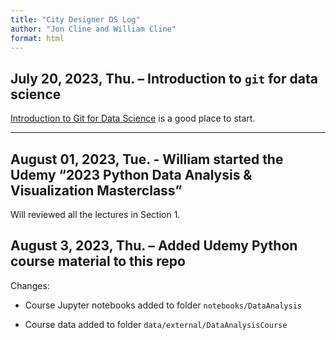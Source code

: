 ```yaml
---
title: "City Designer DS Log"
author: "Jon Cline and William Cline"
format: html
---
```


## July 20, 2023, Thu. -- Introduction to `git` for data science

[Introduction to Git for Data Science](https://www.tutorialspoint.com/introduction-to-git-for-data-science) is a good place to start.

------------------------------------------------------------------------

## August 01, 2023, Tue. - William started the Udemy "2023 Python Data Analysis & Visualization Masterclass"

Will reviewed all the lectures in Section 1.

## August 3, 2023, Thu. -- Added Udemy Python course material to this repo

Changes:

-   Course Jupyter notebooks added to folder `notebooks/DataAnalysis`

-   Course data added to folder `data/external/DataAnalysisCourse`
